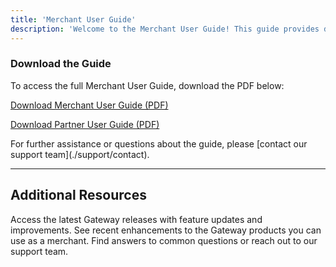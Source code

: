```yaml
---
title: 'Merchant User Guide'
description: 'Welcome to the Merchant User Guide! This guide provides detailed instructions for merchants on how to navigate and effectively use the Gateway system. It covers everything from initial setup, managing transactions, using various payment options, and ensuring secure transaction processing. The guide is designed to help merchants get the most out of the Gateway, with step-by-step instructions and best practices for seamless integration and operation'
---
```


### **Download the Guide**

To access the full Merchant User Guide, download the PDF below:

<a href="/downloads/PO-MerchantUserGuide-EN.pdf" download="/downloads/PO-MerchantUserGuide-EN.pdf">Download Merchant User Guide (PDF)</a>

[Download Partner User Guide (PDF)](/downloads/PO-MerchantUserGuide-EN.pdf)


<Note>
  For further assistance or questions about the guide, please [contact our support team](./support/contact).
</Note>

***

## **Additional Resources**

<CardGroup>
  <Card title="Gateway Release Notes" icon="file" href="/change-logs/release-notes">
    Access the latest Gateway releases with feature updates and improvements.
  </Card>

  <Card title="Product Updates" icon="pen-to-square" href="/change-logs/product-updates">
    See recent enhancements to the Gateway products you can use as a merchant.
  </Card>

  <Card title="FAQs & Support" icon="comments-question" href="/support/faqs">
    Find answers to common questions or reach out to our support team.
  </Card>
</CardGroup>